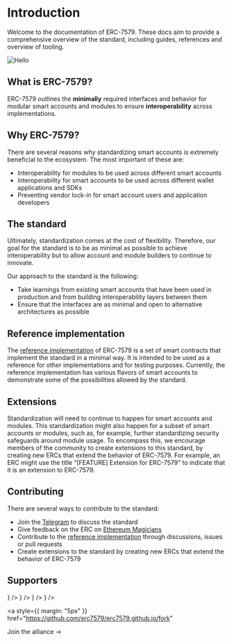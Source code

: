 
# Introduction

Welcome to the documentation of ERC-7579. These docs aim to provide a comprehensive overview of the standard, including guides, references and overview of tooling.

![Hello](/banner.png)

## What is ERC-7579?

ERC-7579 outlines the **minimally** required interfaces and behavior for modular smart accounts and modules to ensure **interoperability** across implementations.

## Why ERC-7579?

There are several reasons why standardizing smart accounts is extremely beneficial to the ecosystem. The most important of these are:

- Interoperability for modules to be used across different smart accounts
- Interoperability for smart accounts to be used across different wallet applications and SDKs
- Preventing vendor lock-in for smart account users and application developers

## The standard

Ultimately, standardization comes at the cost of flexibility. Therefore, our goal for the standard is to be as minimal as possible to achieve interoperability but to allow account and module builders to continue to innovate.

Our approach to the standard is the following:

- Take learnings from existing smart accounts that have been used in production and from building interoperability layers between them
- Ensure that the interfaces are as minimal and open to alternative architectures as possible

## Reference implementation

The [reference implementation](https://github.com/erc7579/erc7579-implementation) of ERC-7579 is a set of smart contracts that implement the standard in a minimal way. It is intended to be used as a reference for other implementations and for testing purposes. Currently, the reference implementation has various flavors of smart accounts to demonstrate some of the possibilities allowed by the standard.

## Extensions

Standardization will need to continue to happen for smart accounts and modules. This standardization might also happen for a subset of smart accounts or modules, such as, for example, further standardizing security safeguards around module usage. To encompass this, we encourage members of the community to create extensions to this standard, by creating new ERCs that extend the behavior of ERC-7579. For example, an ERC might use the title “[FEATURE] Extension for ERC-7579” to indicate that it is an extension to ERC-7579.

## Contributing

There are several ways to contribute to the standard:

- Join the [Telegram](https://t.me/+KfB9WuhKDgk5YzIx) to discuss the standard
- Give feedback on the ERC on [Ethereum Magicians](https://ethereum-magicians.org/t/erc-7579-minimal-modular-smart-accounts/17336)
- Contribute to the [reference implementation](https://github.com/erc7579/erc7579-implementation) through discussions, issues or pull requests
- Create extensions to the standard by creating new ERCs that extend the behavior of ERC-7579

## Supporters

<Cards >
  <Card
    title="Biconomy"
    href="https://biconomy.io/"
    icon={<Image src="/biconomy.jpeg" width={50} height={50} alt="" style={{marginRight:"5px"}}/>}
    />
  <Card 
  title="ZeroDev"
  href="https://zerodev.app/"
  icon={<Image src="/zerodev.png" width={50} height={50} alt="" style={{marginRight:"5px"}}/>}
  />
  <Card
  title="Rhinestone"
    href="https://www.rhinestone.wtf/"
    icon={<Image src="/rhinestone.png" width={50} height={50} alt="" style={{marginRight:"5px"}}/>}
  />
  <Card
  title="OKX"
    href="https://www.okx.com/"
    icon={<Image src="/okx.jpeg" width={50} height={50} alt="" style={{marginRight:"5px"}}/>}
    />

</Cards>

<a
  style={{ margin: "5px" }}
  href="https://github.com/erc7579/erc7579.github.io/fork"
>
  Join the alliance →
</a>

